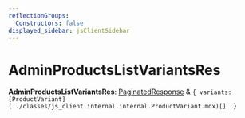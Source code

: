 ```yaml
---
reflectionGroups:
  Constructors: false
displayed_sidebar: jsClientSidebar
---
```



# AdminProductsListVariantsRes

 **AdminProductsListVariantsRes**: [PaginatedResponse](../interfaces/js_client.internal.PaginatedResponse.mdx) & ``{ variants: [ProductVariant](../classes/js_client.internal.internal.ProductVariant.mdx)[]  }``
